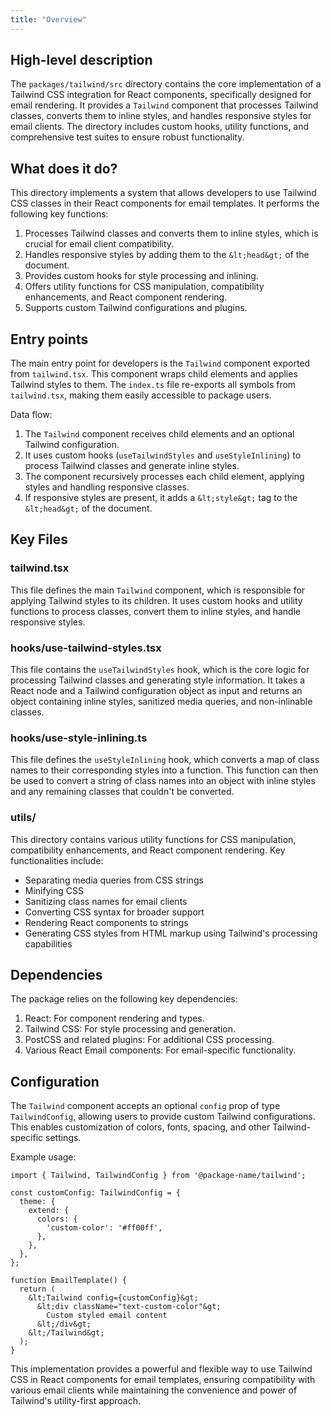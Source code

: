 ```yaml
---
title: "Overview"
---
```


## High-level description
The `packages/tailwind/src` directory contains the core implementation of a Tailwind CSS integration for React components, specifically designed for email rendering. It provides a `Tailwind` component that processes Tailwind classes, converts them to inline styles, and handles responsive styles for email clients. The directory includes custom hooks, utility functions, and comprehensive test suites to ensure robust functionality.

## What does it do?
This directory implements a system that allows developers to use Tailwind CSS classes in their React components for email templates. It performs the following key functions:

1. Processes Tailwind classes and converts them to inline styles, which is crucial for email client compatibility.
2. Handles responsive styles by adding them to the `&lt;head&gt;` of the document.
3. Provides custom hooks for style processing and inlining.
4. Offers utility functions for CSS manipulation, compatibility enhancements, and React component rendering.
5. Supports custom Tailwind configurations and plugins.

## Entry points
The main entry point for developers is the `Tailwind` component exported from `tailwind.tsx`. This component wraps child elements and applies Tailwind styles to them. The `index.ts` file re-exports all symbols from `tailwind.tsx`, making them easily accessible to package users.

Data flow:
1. The `Tailwind` component receives child elements and an optional Tailwind configuration.
2. It uses custom hooks (`useTailwindStyles` and `useStyleInlining`) to process Tailwind classes and generate inline styles.
3. The component recursively processes each child element, applying styles and handling responsive classes.
4. If responsive styles are present, it adds a `&lt;style&gt;` tag to the `&lt;head&gt;` of the document.

## Key Files

### tailwind.tsx
This file defines the main `Tailwind` component, which is responsible for applying Tailwind styles to its children. It uses custom hooks and utility functions to process classes, convert them to inline styles, and handle responsive styles.

### hooks/use-tailwind-styles.tsx
This file contains the `useTailwindStyles` hook, which is the core logic for processing Tailwind classes and generating style information. It takes a React node and a Tailwind configuration object as input and returns an object containing inline styles, sanitized media queries, and non-inlinable classes.

### hooks/use-style-inlining.ts
This file defines the `useStyleInlining` hook, which converts a map of class names to their corresponding styles into a function. This function can then be used to convert a string of class names into an object with inline styles and any remaining classes that couldn't be converted.

### utils/
This directory contains various utility functions for CSS manipulation, compatibility enhancements, and React component rendering. Key functionalities include:
- Separating media queries from CSS strings
- Minifying CSS
- Sanitizing class names for email clients
- Converting CSS syntax for broader support
- Rendering React components to strings
- Generating CSS styles from HTML markup using Tailwind's processing capabilities

## Dependencies
The package relies on the following key dependencies:

1. React: For component rendering and types.
2. Tailwind CSS: For style processing and generation.
3. PostCSS and related plugins: For additional CSS processing.
4. Various React Email components: For email-specific functionality.

## Configuration
The `Tailwind` component accepts an optional `config` prop of type `TailwindConfig`, allowing users to provide custom Tailwind configurations. This enables customization of colors, fonts, spacing, and other Tailwind-specific settings.

Example usage:

```tsx
import { Tailwind, TailwindConfig } from '@package-name/tailwind';

const customConfig: TailwindConfig = {
  theme: {
    extend: {
      colors: {
        'custom-color': '#ff00ff',
      },
    },
  },
};

function EmailTemplate() {
  return (
    &lt;Tailwind config={customConfig}&gt;
      &lt;div className="text-custom-color"&gt;
        Custom styled email content
      &lt;/div&gt;
    &lt;/Tailwind&gt;
  );
}
```

This implementation provides a powerful and flexible way to use Tailwind CSS in React components for email templates, ensuring compatibility with various email clients while maintaining the convenience and power of Tailwind's utility-first approach.